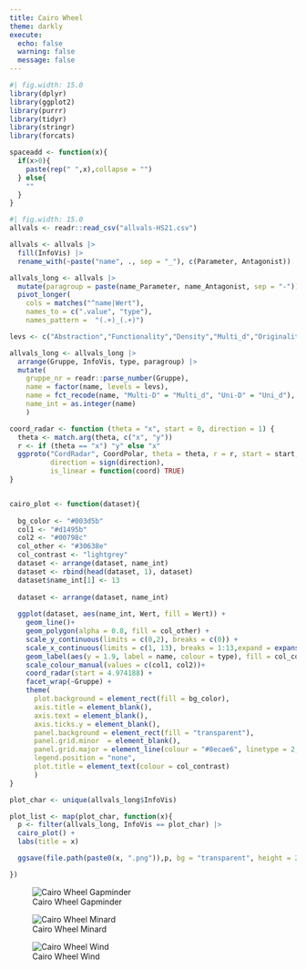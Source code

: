 ```yaml
---
title: Cairo Wheel
theme: darkly
execute: 
  echo: false
  warning: false
  message: false
---
```



```r
#| fig.width: 15.0
library(dplyr)
library(ggplot2)
library(purrr)
library(tidyr)
library(stringr)
library(forcats)

spaceadd <- function(x){
  if(x>0){
    paste(rep(" ",x),collapse = "")
  } else{
    ""
  }
}
```

```r
#| fig.width: 15.0
allvals <- readr::read_csv("allvals-HS21.csv")

allvals <- allvals |>
  fill(InfoVis) |>
  rename_with(~paste("name", ., sep = "_"), c(Parameter, Antagonist))

allvals_long <- allvals |>
  mutate(paragroup = paste(name_Parameter, name_Antagonist, sep = "-")) |>
  pivot_longer(
    cols = matches("^name|Wert"),
    names_to = c(".value", "type"), 
    names_pattern =  "(.+)_(.+)")

levs <- c("Abstraction","Functionality","Density","Multi_d","Originality","Novelty","Figuration","Decoration","Lightness","Uni_d","Familiarity","Redundancy")

allvals_long <- allvals_long |>
  arrange(Gruppe, InfoVis, type, paragroup) |>
  mutate(
    gruppe_nr = readr::parse_number(Gruppe),
    name = factor(name, levels = levs),
    name = fct_recode(name, "Multi-D" = "Multi_d", "Uni-D" = "Uni_d"),
    name_int = as.integer(name)
    )
```

```r

coord_radar <- function (theta = "x", start = 0, direction = 1) {
  theta <- match.arg(theta, c("x", "y"))
  r <- if (theta == "x") "y" else "x"
  ggproto("CordRadar", CoordPolar, theta = theta, r = r, start = start, 
          direction = sign(direction),
          is_linear = function(coord) TRUE)
}


cairo_plot <- function(dataset){
  
  bg_color <- "#003d5b"
  col1 <- "#d1495b"
  col2 <- "#00798c"
  col_other <- "#30638e"
  col_contrast <- "lightgrey"
  dataset <- arrange(dataset, name_int)
  dataset <- rbind(head(dataset, 1), dataset)
  dataset$name_int[1] <- 13
  
  dataset <- arrange(dataset, name_int)
  
  ggplot(dataset, aes(name_int, Wert, fill = Wert)) +
    geom_line()+
    geom_polygon(alpha = 0.8, fill = col_other) +
    scale_y_continuous(limits = c(0,2), breaks = c(0)) +
    scale_x_continuous(limits = c(1, 13), breaks = 1:13,expand = expansion()) +
    geom_label(aes(y = 1.9, label = name, colour = type), fill = col_contrast)  +
    scale_colour_manual(values = c(col1, col2))+
    coord_radar(start = 4.974188) +
    facet_wrap(~Gruppe) +
    theme(
      plot.background = element_rect(fill = bg_color),
      axis.title = element_blank(),
      axis.text = element_blank(),
      axis.ticks.y = element_blank(),
      panel.background = element_rect(fill = "transparent"),
      panel.grid.minor  = element_blank(),
      panel.grid.major = element_line(colour = "#8ecae6", linetype = 2,),
      legend.position = "none",
      plot.title = element_text(colour = col_contrast)
      )
}
```

```r
plot_char <- unique(allvals_long$InfoVis)

plot_list <- map(plot_char, function(x){
  p <- filter(allvals_long, InfoVis == plot_char) |>
  cairo_plot() +
  labs(title = x)

  ggsave(file.path(paste0(x, ".png")),p, bg = "transparent", height = 20, width = 27, units = "cm")

})

```

![Cairo Wheel Gapminder](GapMinder.png){#fig-gapminder}

![Cairo Wheel Minard](Minard.png){#fig-mindard}

![Cairo Wheel Wind](Wind.png){#fig-wind}
